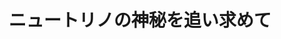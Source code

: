 ﻿---
title: "ニュートリノの神秘を追い求めて"
category: "理学"
vol: "65"
interviewee: "久世 正弘"
url: ""
tags: []
pdf: "65-1-kuze.pdf"
facephoto: ""
career: ""
preface: "物理学は、物の理（もののことわり）と言われ るように物質を対象とする学問である。物理学の 分野には、原子を構成している核子やさらに小さ いクォークなど、微視的な視点を対象にする「素 粒子物理学」と、宇宙全体の大規模構造から小さ なところまでを巨視的な視点で研究を行う「宇宙 物理学」という分野がある。これらは両極のスケー ルを研究対象にしているが、お互いに影響しあっ ている。今回は極小スケールの素粒子物理学のう ちニュートリノに関する研究を行っている久世研 究室の紹介をしていく。"
---

